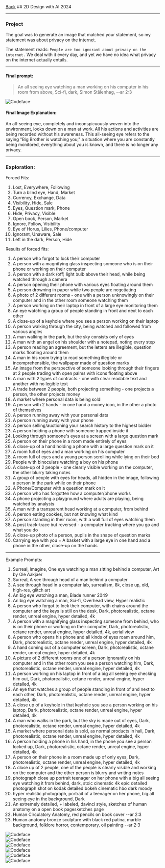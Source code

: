 
<div className="heading">
  <a className="back" href="/"><LeftArrow />Back</a>
  ## 2D Design with AI
  <span>2024</span>
</div>

<hr />

### Project

The goal was to generate an image that matched your statement, so my statement was about privacy on the internet.

The statement reads:
`People are too ignorant about privacy on the internet.` 
We deal with it every day, and yet we have no idea what privacy on the internet actually entails.

---

#### Final prompt:

> An all seeing eye watching
a man working on his computer in
his room from above, Sci-fi, dark,
Simon Stålenhag, --ar 2:3

<div style={{ maxWidth: '800px', margin: '0 auto', marginBottom: '20px' }}>
  <Image
    src="/images/2ddesign1.png"
    alt="Codeface"
    layout="responsive"
    width={600}
    height={400}
  />
</div>


#### Final Image Explanation:

An all-seeing eye, completely and inconspicuously woven into the environment, looks down on a man at work. All his actions and activities are being recorded without his awareness. This all-seeing eye refers to the saying "Big Brother is watching you," a situation where you are constantly being monitored, everything about you is known, and there is no longer any privacy.

---

### Exploration:

Forced Fits:
1. Lost, Everywhere, Following
2. Turn a blind eye, Hand, Market
3. Currency, Exchange, Data
4. Visibility, Hide, Sale
5. Eyes, Question mark, Phone
6. Hide, Privacy, Visible
7. Open book, Person, Market
8. Ignore, Follow, Visibility
9. Eye of Horus, Lilies, Phone/computer
10. Ignorant, Unaware, Sale
11. Left in the dark, Person, Hide

Results of forced fits:

1. A person who forgot to lock their computer
2. A person with a magnifying glass inspecting someone who is on their phone or working on their computer
3. A person with a dark (off) light bulb above their head, while being watched through a camera
4. A person opening their phone with various eyes floating around them
5. A person drowning in paper while two people are negotiating
6. A photo of 2 different rooms - one with a person unknowingly on their computer and in the other room someone watching them
7. A person working on their laptop in front of a large eye monitoring them
8. An eye watching a group of people standing in front and next to each other
9. A close-up of a keyhole where you see a person working on their laptop
10. A person walking through the city, being watched and followed from various angles
11. A man walking in the park, but the sky consists only of eyes
12. A man with an angel on his shoulder with a notepad, noting every step
13. A person reading an agreement, but the letters are illegible, question marks floating around them
14. A man in his room trying to read something illegible or incomprehensible, the wallpaper made of question marks
15. An image from the perspective of someone looking through their fingers at 2 people trading with open palms with icons floating above
16. A man with 2 types of contracts - one with clear readable text and another with no legible text
17. A trade between 2 people, both projecting something - one projects a person, the other projects money
18. A market where personal data is being sold
19. A person with 2 hands - in one hand a money icon, in the other a photo of themselves
20. A person running away with your personal data
21. A person running away with your phone
22. A person selling/auctioning your search history to the highest bidder
23. A person holding a phone with someone trapped inside it
24. Looking through someone's eyes at a screen with a large question mark
25. A person on their phone in a room made entirely of eyes
26. A close-up of a hand holding a phone with a large question mark on it
27. A room full of eyes and a man working on his computer
28. A room full of eyes and a young person scrolling while lying on their bed
29. People with binoculars watching a boy on his phone
30. A close-up of 2 people - one clearly visible working on the computer, the other blurry taking notes
31. A group of people with eyes for heads, all hidden in the image, following a person in the park while on their phone
32. A Phone/Computer with a question mark on it
33. A person who has forgotten how a computer/phone works
34. A phone projecting a playground where adults are playing, being watched by analysts
35. A man with a transparent head working at a computer, from behind
36. A person eating cookies, but not knowing what kind
37. A person standing in their room, with a wall full of eyes watching them
38. A post track-trace but reversed - a computer tracking where you go and what you do
39. A close-up photo of a person, pupils in the shape of question marks
41. Carrying eye with you = A basket with a large eye in one hand and a phone in the other, close-up on the hands

---

Example Prompts:
1. Surreal, Imagine, One eye watching a man sitting behind a computer, Art by Ole Aakjaer
2. Surreal, A see through head of a man behind a computer
3. A see through head in a computer lab, surrealism, 8k, close up, old, high-res, glitch art
4. An big eye watching a man, Blade runner 2049
5. An big eye watching a man, Sci-fi, Overhead view, Hyper realistic
6. A person who forgot to lock their computer, with chains around the computer and the keys is still on the desk, Dark, photorealistic, octane render, unreal engine, hyper detailed, 4k
7. A person with a magnifying glass inspecting someone from behind, who is on their phone or working on their computer, Dark, photorealistic, octane render, unreal engine, hyper detailed, 4k, aerial view
8. A person who opens his phone and all kinds of eyes roam around him, Dark, photorealistic, octane render, unreal engine, hyper detailed, 4k
9. A hand coming out of a computer screen, Dark, photorealistic, octane render, unreal engine, hyper detailed, 4k
10. A picture of 2 different rooms one of a person ignorantly on his computer and in the other room you see a person watching him, Dark, photorealistic, octane render, unreal engine, hyper detailed, 4k
11. A person working on his laptop in front of a big all seeing eye checking him out, Dark, photorealistic, octane render, unreal engine, hyper detailed, 4k
12. An eye that watches a group of people standing in front of and next to each other, Dark, photorealistic, octane render, unreal engine, hyper detailed, 4k
13. A close up of a keyhole in that keyhole you see a person working on his laptop, Dark, photorealistic, octane render, unreal engine, hyper detailed, 4k
14. A man who walks in the park, but the sky is made out of eyes, Dark, photorealistic, octane render, unreal engine, hyper detailed, 4k
15. A market where personal data is sold, as normal products in hall, Dark, photorealistic, octane render, unreal engine, hyper detailed, 4k
16. A person holding a phone in his hand, in the phone you see a person locked up, Dark, photorealistic, octane render, unreal engine, hyper detailed, 4k
17. A person on their phone in a room made up of only eyes, Dark, photorealistic, octane render, unreal engine, hyper detailed, 4k
18. A close up of 2 people, one of the people is clearly visible and working on the computer and the other person is blurry and writing notes
19. photograph close up portrait teenager on her phone with a big all seeing eye watching it from behind, dark, stoic cinematic 4k epic detailed photograph shot on kodak detailed bokeh cinematic hbo dark moody
20. hyper realistic photograph, portrait of a teenager on her phone, big all seeing eye in the background, Dark
21. An extremely detailed, + labeled, davinci style, sketches of human anatomy on a open book pagesketches page
22. Human Circulatory Anatomy, red pencils on book cover --ar 2:3
23. Human anatomy bronze sculpture with black red patina, marble background, folklore horror, contemporary, oil painting --ar 2:3


<div style={{ maxWidth: '800px', margin: '0 auto', marginBottom: '20px' }}>
  <Image
    src="/images/visual1.png"
    alt="Codeface"
    layout="responsive"
    width={600}
    height={400}
  />
</div>
<div style={{ maxWidth: '800px', margin: '0 auto', marginBottom: '20px' }}>
  <Image
    src="/images/visual2.png"
    alt="Codeface"
    layout="responsive"
    width={600}
    height={400}
  />
</div>

<div style={{ maxWidth: '800px', margin: '0 auto', marginBottom: '20px' }}>
  <Image
    src="/images/visual3.png"
    alt="Codeface"
    layout="responsive"
    width={600}
    height={400}
  />
</div>

<div style={{ maxWidth: '800px', margin: '0 auto', marginBottom: '20px' }}>
  <Image
    src="/images/visual4.png"
    alt="Codeface"
    layout="responsive"
    width={600}
    height={400}
  />
</div>

<div style={{ maxWidth: '800px', margin: '0 auto', marginBottom: '20px' }}>
  <Image
    src="/images/visual5.png"
    alt="Codeface"
    layout="responsive"
    width={600}
    height={400}
  />
</div>

<div style={{ maxWidth: '800px', margin: '0 auto', marginBottom: '20px' }}>
  <Image
    src="/images/visual6.png"
    alt="Codeface"
    layout="responsive"
    width={600}
    height={400}
  />
</div>

